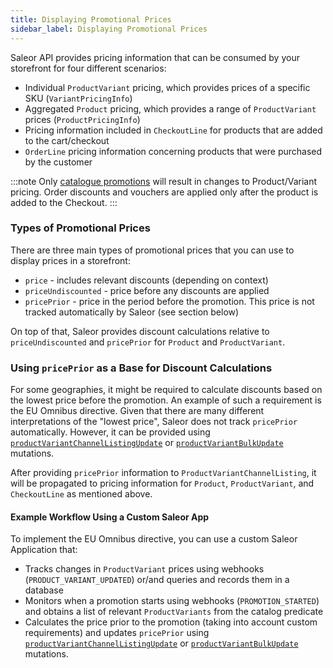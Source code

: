 ```yaml
---
title: Displaying Promotional Prices
sidebar_label: Displaying Promotional Prices
---
```


Saleor API provides pricing information that can be consumed by your storefront for four different scenarios:
- Individual `ProductVariant` pricing, which provides prices of a specific SKU (`VariantPricingInfo`)
- Aggregated `Product` pricing, which provides a range of `ProductVariant` prices (`ProductPricingInfo`)
- Pricing information included in `CheckoutLine` for products that are added to the cart/checkout
- `OrderLine` pricing information concerning products that were purchased by the customer

:::note
Only [catalogue promotions](developer/discounts/promotions) will result in changes to Product/Variant pricing. 
Order discounts and vouchers are applied only after the product is added to the Checkout.
:::

### Types of Promotional Prices

There are three main types of promotional prices that you can use to display prices in a storefront:
- `price` - includes relevant discounts (depending on context)
- `priceUndiscounted` - price before any discounts are applied 
- `pricePrior` - price in the period before the promotion. This price is not tracked automatically by Saleor (see section below)

On top of that, Saleor provides discount calculations relative to `priceUndiscounted` and `pricePrior` for `Product` and `ProductVariant`.

### Using `pricePrior` as a Base for Discount Calculations

For some geographies, it might be required to calculate discounts based on the lowest price before the promotion. 
An example of such a requirement is the EU Omnibus directive. 
Given that there are many different interpretations of the "lowest price", Saleor does not track `pricePrior` automatically. 
However, it can be provided using 
[`productVariantChannelListingUpdate`](../../api-reference/discounts/mutations/product-variant-channel-listing-update) or 
[`productVariantBulkUpdate`](../../api-reference/discounts/mutations/product-variant-bulk-update) mutations. 

After providing `pricePrior` information to `ProductVariantChannelListing`, it will be propagated to pricing information for 
`Product`, `ProductVariant`, and `CheckoutLine` as mentioned above.

#### Example Workflow Using a Custom Saleor App

To implement the EU Omnibus directive, you can use a custom Saleor Application that:
- Tracks changes in `ProductVariant` prices using webhooks (`PRODUCT_VARIANT_UPDATED`) or/and queries and records them in a database
- Monitors when a promotion starts using webhooks (`PROMOTION_STARTED`) and obtains a list of relevant `ProductVariants` from the catalog predicate
- Calculates the price prior to the promotion (taking into account custom requirements) and updates `pricePrior` using 
[`productVariantChannelListingUpdate`](../../api-reference/discounts/mutations/product-variant-channel-listing-update) or 
[`productVariantBulkUpdate`](../../api-reference/discounts/mutations/product-variant-bulk-update) mutations.
